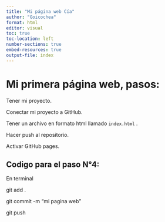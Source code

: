 ```yaml
---
title: "Mi página web Cía"
author: "Goicochea"
format: html
editor: visual
toc: true
toc-location: left
number-sections: true
embed-resources: true
output-file: index
---
```


# Mi primera página web, pasos:

Tener mi proyecto.

Conectar mi proyecto a GitHub.

Tener un archivo en formato html llamado `index.html` .

Hacer push al repositorio.

Activar GitHub pages.

## Codigo para el paso N°4:

En terminal

git add .

git commit -m "mi pagina web"

git push
